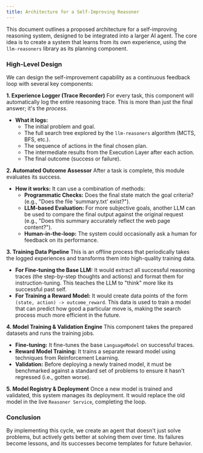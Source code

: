 ```yaml
---
title: Architecture for a Self-Improving Reasoner
---
```


This document outlines a proposed architecture for a self-improving reasoning system, designed to be integrated into a larger AI agent. The core idea is to create a system that learns from its own experience, using the `llm-reasoners` library as its planning component.

### High-Level Design

We can design the self-improvement capability as a continuous feedback loop with several key components:

**1. Experience Logger (Trace Recorder)**
For every task, this component will automatically log the entire reasoning trace. This is more than just the final answer; it's the *process*.
*   **What it logs:**
    *   The initial problem and goal.
    *   The full search tree explored by the `llm-reasoners` algorithm (MCTS, BFS, etc.).
    *   The sequence of actions in the final chosen plan.
    *   The intermediate results from the Execution Layer after each action.
    *   The final outcome (success or failure).

**2. Automated Outcome Assessor**
After a task is complete, this module evaluates its success.
*   **How it works:** It can use a combination of methods:
    *   **Programmatic Checks:** Does the final state match the goal criteria? (e.g., "Does the file 'summary.txt' exist?").
    *   **LLM-based Evaluation:** For more subjective goals, another LLM can be used to compare the final output against the original request (e.g., "Does this summary accurately reflect the web page content?").
    *   **Human-in-the-loop:** The system could occasionally ask a human for feedback on its performance.

**3. Training Data Pipeline**
This is an offline process that periodically takes the logged experiences and transforms them into high-quality training data.
*   **For Fine-tuning the Base LLM:** It would extract all successful reasoning traces (the step-by-step thoughts and actions) and format them for instruction-tuning. This teaches the LLM to "think" more like its successful past self.
*   **For Training a Reward Model:** It would create data points of the form `(state, action) -> outcome_reward`. This data is used to train a model that can predict how good a particular move is, making the search process much more efficient in the future.

**4. Model Training & Validation Engine**
This component takes the prepared datasets and runs the training jobs.
*   **Fine-tuning:** It fine-tunes the base `LanguageModel` on successful traces.
*   **Reward Model Training:** It trains a separate reward model using techniques from Reinforcement Learning.
*   **Validation:** Before deploying a newly trained model, it must be benchmarked against a standard set of problems to ensure it hasn't regressed (i.e., gotten worse).

**5. Model Registry & Deployment**
Once a new model is trained and validated, this system manages its deployment. It would replace the old model in the live `Reasoner Service`, completing the loop.

### Conclusion

By implementing this cycle, we create an agent that doesn't just solve problems, but actively gets better at solving them over time. Its failures become lessons, and its successes become templates for future behavior.
